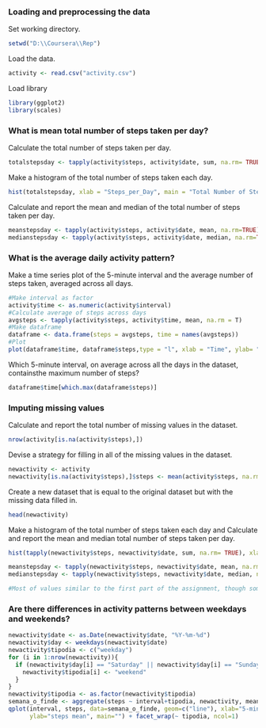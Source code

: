 ### Loading and preprocessing the data
Set working directory.
```r
setwd("D:\\Coursera\\Rep")
```
Load the data.
```r
activity <- read.csv("activity.csv")
```
Load library
```r
library(ggplot2)
library(scales)
```

### What is mean total number of steps taken per day?
Calculate the total number of steps taken per day.
```r
totalstepsday <- tapply(activity$steps, activity$date, sum, na.rm= TRUE)

```
Make a histogram of the total number of steps taken each day.
```r
hist(totalstepsday, xlab = "Steps_per_Day", main = "Total Number of Steps Taken Each Day")
```
Calculate and report the mean and median of the total number of steps taken per day.
```r
meanstepsday <- tapply(activity$steps, activity$date, mean, na.rm=TRUE)
medianstepsday <- tapply(activity$steps, activity$date, median, na.rm=TRUE)
```

### What is the average daily activity pattern?
Make a time series plot of the 5-minute interval and the average number of steps taken, averaged across all days.
```r
#Make interval as factor
activity$time <- as.numeric(activity$interval)
#Calculate average of steps across days
avgsteps <- tapply(activity$steps, activity$time, mean, na.rm = T)
#Make dataframe
dataframe <- data.frame(steps = avgsteps, time = names(avgsteps))
#Plot
plot(dataframe$time, dataframe$steps,type = "l", xlab = "Time", ylab= "Average Steps", main = "Average Steps in a day")
```
Which 5-minute interval, on average across all the days in the dataset, containsthe maximum number of steps?
```r
dataframe$time[which.max(dataframe$steps)]
```

### Imputing missing values
Calculate and report the total number of missing values in the dataset.
```r
nrow(activity[is.na(activity$steps),])
```
Devise a strategy for filling in all of the missing values in the dataset.
```r
newactivity <- activity
newactivity[is.na(activity$steps),]$steps <- mean(activity$steps, na.rm=T)
```
Create a new dataset that is equal to the original dataset but with the missing data filled in.
```r
head(newactivity)
```
Make a histogram of the total number of steps taken each day and Calculate and report the mean and median total number of steps taken per day.
```r
hist(tapply(newactivity$steps, newactivity$date, sum, na.rm= TRUE), xlab = "Steps_per_Day", main = "Total Number of Steps Taken Each Day")

meanstepsday <- tapply(newactivity$steps, newactivity$date, mean, na.rm=TRUE)
medianstepsday <- tapply(newactivity$steps, newactivity$date, median, na.rm=TRUE)

#Most of values similar to the first part of the assignment, though some NA values have been transformed to the mean of the steps, and therefore the frequency of the histogram rises in every interval.
```

### Are there differences in activity patterns between weekdays and weekends?
```r
newactivity$date <- as.Date(newactivity$date, "%Y-%m-%d")
newactivity$day <- weekdays(newactivity$date)
newactivity$tipodia <- c("weekday")
for (i in 1:nrow(newactivity)){
  if (newactivity$day[i] == "Saturday" || newactivity$day[i] == "Sunday"){
    newactivity$tipodia[i] <- "weekend"
  }
}
newactivity$tipodia <- as.factor(newactivity$tipodia)
semana_o_finde <- aggregate(steps ~ interval+tipodia, newactivity, mean)
qplot(interval, steps, data=semana_o_finde, geom=c("line"), xlab="5-min intervals", 
      ylab="steps mean", main="") + facet_wrap(~ tipodia, ncol=1)

```

